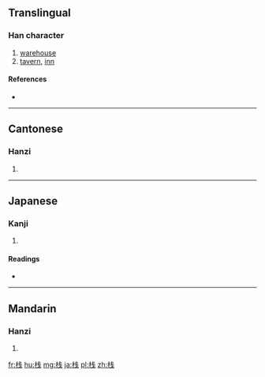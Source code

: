 {{also|棧}}
==Translingual==

===Han character===
{{Han char|rn=75|rad=木|as=05|sn=9|four=|canj=木戈十 (DIJ)}}

# [[warehouse]]
# [[tavern]], [[inn]]

====References====
* {{Han ref|kx=0521.121|hdz=21176.100|uh=6808|ud=26632}}

----

==Cantonese==

===Hanzi===
{{yue-hanzi|jyut=zaan6|y=jaan6|tra=棧}}

# {{defn|lang=yue|sort=木05}}

----

==Japanese==

===Kanji===
{{ja-kanji|grade=|rs=木05}}

# {{defn|lang=ja|sort=木05}}

====Readings====
* {{ja-readings|on=[[さん]] (san), [[せん]] (sen)|kun=[[かけはし]] (kakehashi), [[たな]] (tana)}}

----

==Mandarin==

===Hanzi===
{{cmn-hanzi|tra=棧|pin=[[zhàn]] ([[zhan4]])|wg=chan<sup>4</sup>}}

# {{defn|lang=cmn|sort=木05}}

[[fr:栈]]
[[hu:栈]]
[[mg:栈]]
[[ja:栈]]
[[pl:栈]]
[[zh:栈]]